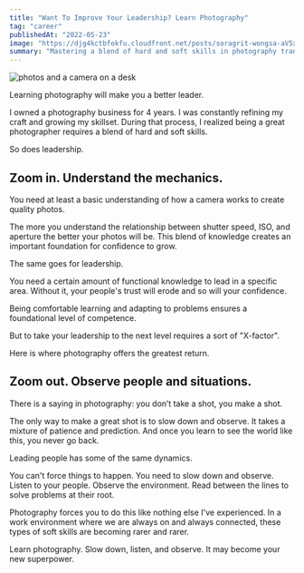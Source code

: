 ```yaml
---
title: "Want To Improve Your Leadership? Learn Photography"
tag: "career"
publishedAt: "2022-05-23"
image: "https://djg4kctbfokfu.cloudfront.net/posts/soragrit-wongsa-aV5xrpB0bwQ-unsplash.jpg"
summary: "Mastering a blend of hard and soft skills in photography translates to better understanding and communication in leadership. Embrace the art of observation and patience to unlock your full potential as a leader."
---
```


<Image
  src="https://djg4kctbfokfu.cloudfront.net/posts/soragrit-wongsa-aV5xrpB0bwQ-unsplash.jpg"
  alt="photos and a camera on a desk"
/>

Learning photography will make you a better leader.

I owned a photography business for 4 years. I was constantly refining my craft and growing my skillset. During that process, I realized being a great photographer requires a blend of hard and soft skills.

So does leadership.

## Zoom in. Understand the mechanics.

You need at least a basic understanding of how a camera works to create quality photos.

The more you understand the relationship between shutter speed, ISO, and aperture the better your photos will be. This blend of knowledge creates an important foundation for confidence to grow.

The same goes for leadership.

You need a certain amount of functional knowledge to lead in a specific area. Without it, your people's trust will erode and so will your confidence.

Being comfortable learning and adapting to problems ensures a foundational level of competence.

But to take your leadership to the next level requires a sort of "X-factor".

Here is where photography offers the greatest return.

## Zoom out. Observe people and situations.

There is a saying in photography: you don’t take a shot, you make a shot.

The only way to make a great shot is to slow down and observe. It takes a mixture of patience and prediction. And once you learn to see the world like this, you never go back.

Leading people has some of the same dynamics.

You can't force things to happen. You need to slow down and observe. Listen to your people. Observe the environment. Read between the lines to solve problems at their root.

Photography forces you to do this like nothing else I've experienced. In a work environment where we are always on and always connected, these types of soft skills are becoming rarer and rarer.

Learn photography. Slow down, listen, and observe. It may become your new superpower.

